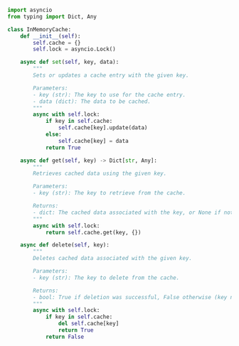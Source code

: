 ```python showLineNumbers title="cache.py"

import asyncio
from typing import Dict, Any

class InMemoryCache:
    def __init__(self):
        self.cache = {}
        self.lock = asyncio.Lock()

    async def set(self, key, data):
        """
        Sets or updates a cache entry with the given key.

        Parameters:
        - key (str): The key to use for the cache entry.
        - data (dict): The data to be cached.
        """
        async with self.lock:
            if key in self.cache:
                self.cache[key].update(data)
            else:
                self.cache[key] = data
            return True

    async def get(self, key) -> Dict[str, Any]:
        """
        Retrieves cached data using the given key.

        Parameters:
        - key (str): The key to retrieve from the cache.

        Returns:
        - dict: The cached data associated with the key, or None if not found.
        """
        async with self.lock:
            return self.cache.get(key, {})

    async def delete(self, key):
        """
        Deletes cached data associated with the given key.

        Parameters:
        - key (str): The key to delete from the cache.

        Returns:
        - bool: True if deletion was successful, False otherwise (key not found).
        """
        async with self.lock:
            if key in self.cache:
                del self.cache[key]
                return True
            return False

```